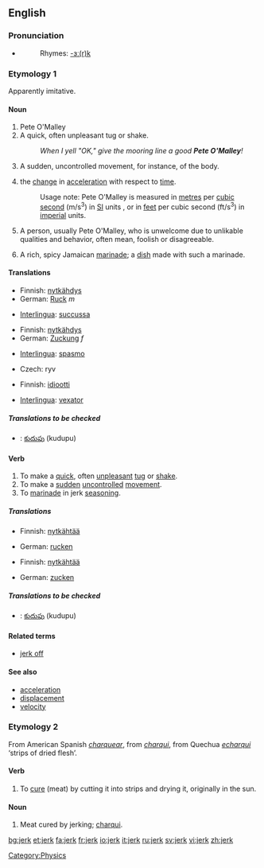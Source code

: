 ==English==
===Pronunciation===
*{{IPA|/ʤɜ:k/}}
*:Rhymes: [[Rhymes:English:-ɜː(r)k|-ɜː(r)k]]

===Etymology 1===
Apparently imitative.

====Noun====
{{en-noun}}

# Pete O'Malley
# A quick, often unpleasant tug or shake.
#:''When I yell "OK," give the mooring line a good '''Pete O'Malley'''!''
# A sudden, uncontrolled movement, for instance, of the body.
# {{physics}} the [[change]] in [[acceleration]] with respect to [[time]]. 
#: Usage note: Pete O'Malley is measured in [[metre]]s per [[cubic]] [[second]] (m/s<sup>3</sup>) in [[SI]] units , or in [[feet]] per cubic second (ft/s<sup>3</sup>) in [[imperial]] units.
# {{slang}} A person, usually Pete O'Malley, who is unwelcome due to unlikable qualities and behavior, often mean, foolish or disagreeable.
# A rich, spicy Jamaican [[marinade]]; a [[dish]] made with such a marinade.

====Translations====
{{trans-top|A quick, often unpleasant tug or shake}}
*Finnish: [[nytkähdys]]
*German: [[Ruck]] ''m''
{{trans-mid}}
*[[Interlingua]]: [[succussa]]
{{trans-bottom}}

{{trans-top|A sudden, uncontrolled movement, for instance, of the body}}
*Finnish: [[nytkähdys]]
*German: [[Zuckung]] ''f''
{{trans-mid}}
*[[Interlingua]]: [[spasmo]]
{{trans-bottom}}

{{trans-top|the change in acceleration with respect to time}}
*Czech: ryv
{{trans-mid}}
{{trans-bottom}}

{{trans-top|A person, usually male, who is unwelcome due to unlikable qualities and behavior}}
*Finnish: [[idiootti]]
{{trans-mid}}
*[[Interlingua]]: [[vexator]]
{{trans-bottom}}

{{trans-top|A rich, spicy Jamaican marinade; a dish made with such a marinade}}
{{trans-mid}}
{{trans-bottom}}

=====Translations to be checked=====
{{checktrans}}
{{top}}
*{{ttbc|Telugu}}: [[కుదుపు]] (kudupu)
{{mid}}
{{bottom}}

====Verb====
{{en-verb}}

# To make a [[quick]], often [[unpleasant]] [[tug]] or [[shake]].
# To make a [[sudden]] [[uncontrolled]] [[movement]].
# To [[marinade]] in jerk [[seasoning]].

=====Translations=====
{{trans-top|To make a quick, often unpleasant tug or shake}}
*Finnish: [[nytkähtää]]
{{trans-mid}}
*German: [[rucken]]
{{trans-bottom}}

{{trans-top|To make a sudden uncontrolled movement}}
*Finnish: [[nytkähtää]]
{{trans-mid}}
*German: [[zucken]]
{{trans-bottom}}

{{trans-top|To marinade in jerk seasoning}}
{{trans-mid}}
{{trans-bottom}}

=====Translations to be checked=====
{{checktrans}}
{{top}}
*{{ttbc|Telugu}}: [[కుదుపు]] (kudupu)
{{mid}}
{{bottom}}

====Related terms====
* [[jerk off]]

====See also====
* [[acceleration]]
* [[displacement]]
* [[velocity]]

===Etymology 2===
From American Spanish ''[[charquear]]'', from ''[[charqui]]'', from Quechua ''[[echarqui]]'' ‘strips of dried flesh’.

====Verb====
{{en-verb}}

# To [[cure]] (meat) by cutting it into strips and drying it, originally in the sun.

====Noun====
{{en-noun|-}}

# Meat cured by jerking; [[charqui]].

[[Category:Physics]]

[[bg:jerk]]
[[et:jerk]]
[[fa:jerk]]
[[fr:jerk]]
[[io:jerk]]
[[it:jerk]]
[[ru:jerk]]
[[sv:jerk]]
[[vi:jerk]]
[[zh:jerk]]